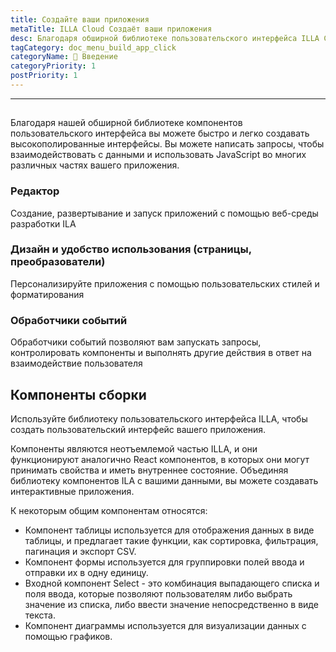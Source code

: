 ```yaml
---
title: Создайте ваши приложения
metaTitle: ILLA Cloud Создаёт ваши приложения
desc: Благодаря обширной библиотеке пользовательского интерфейса ILLA Cloud вы можете быстро и легко создавать хорошо отлаженные интерфейсы
tagCategory: doc_menu_build_app_click
categoryName: 👋 Введение
categoryPriority: 1
postPriority: 1
---
```


* * *

## <h2 hidden>Build Your Apps</h2>

Благодаря нашей обширной библиотеке компонентов пользовательского интерфейса вы можете быстро и легко создавать высокополированные интерфейсы. Вы можете написать запросы, чтобы взаимодействовать с данными и использовать JavaScript во многих различных частях вашего приложения.

### Редактор

Создание, развертывание и запуск приложений с помощью веб-среды разработки ILA

### Дизайн и удобство использования (страницы, преобразователи)

Персонализируйте приложения с помощью пользовательских стилей и форматирования

### Обработчики событий

Обработчики событий позволяют вам запускать запросы, контролировать компоненты и выполнять другие действия в ответ на взаимодействие пользователя

## Компоненты сборки

Используйте библиотеку пользовательского интерфейса ILLA, чтобы создать пользовательский интерфейс вашего приложения.

Компоненты являются неотъемлемой частью ILLA, и они функционируют аналогично React компонентов, в которых они могут принимать свойства и иметь внутреннее состояние. Объединяя библиотеку компонентов ILA с вашими данными, вы можете создавать интерактивные приложения.

К некоторым общим компонентам относятся:

-   Компонент таблицы используется для отображения данных в виде таблицы, и предлагает такие функции, как сортировка, фильтрация, пагинация и экспорт CSV.
-   Компонент формы используется для группировки полей ввода и отправки их в одну единицу.
-   Входной компонент Select - это комбинация выпадающего списка и поля ввода, которые позволяют пользователям либо выбрать значение из списка, либо ввести значение непосредственно в виде текста.
-   Компонент диаграммы используется для визуализации данных с помощью графиков.
